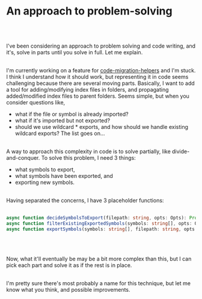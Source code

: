 # An approach to problem-solving
<br></br>

I've been considering an approach to problem solving and code writing, and it's, solve in parts until you solve in full. Let me explain. 
<br></br>

I'm currently working on a feature for [code-migration-helpers](https://github.com/softkave/code-migration-helpers) and I'm stuck. I think I understand how it should work, but representing it in code seems challenging because there are several moving parts. Basically, I want to add a tool for adding/modifying index files in folders, and propagating added/modified index files to parent folders. Seems simple, but when you consider questions like, 
- what if the file or symbol is already imported?
- what if it's imported but not exported?
- should we use wildcard *  exports, and how should we handle existing wildcard exports?
The list goes on...
<br></br>

A way to approach this complexity in code is to solve partially, like divide-and-conquer. To solve this problem, I need 3 things:
- what symbols to export,
- what symbols have been exported, and
- exporting new symbols.
<br></br>

Having separated the concerns, I have 3 placeholder functions:
<br></br>

```typescript
async function decideSymbolsToExport(filepath: string, opts: Opts): Promise<string[]> {}
async function filterExistingExportedSymbols(symbols: string[], opts: Opts): Promise<string[]> {}
async function exportSymbols(symbols: string[], filepath: string, opts: Opts): Promise<string[]> {}
```
<br></br>

Now, what it'll eventually be may be a bit more complex than this, but I can pick each part and solve it as if the rest is in place.
<br></br>

I'm pretty sure there's most probably a name for this technique, but let me know what you think, and possible improvements.
<br></br>